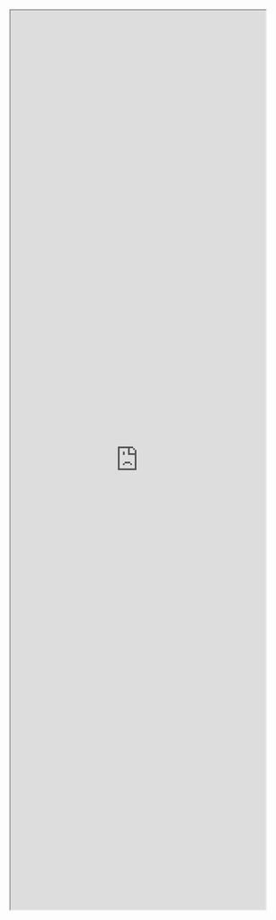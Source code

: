 
<Bleed>
    <iframe
    class="clickup-embed clickup-dynamic-height"
    src="https://forms.clickup.com/2641216/f/2gka0-48232/C3VGG0FH9I7IBUK4W6"
    width="90%"
    height="1600px"
    title="Bug Submission form"
/>
<script 
    async 
    src="https://app-cdn.clickup.com/assets/js/forms-embed/v1.js"
/>
</Bleed>